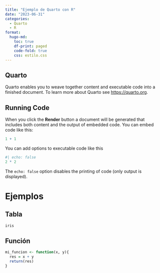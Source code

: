 ```yaml
---
title: "Ejemplo de Quarto con R"
date: "2023-06-31"
categories: 
  - Quarto
  - R
format:
  hugo-md:
    toc: true
    df-print: paged
    code-fold: true
    css: estilo.css
---
```


## Quarto

Quarto enables you to weave together content and executable code into a finished document. To learn more about Quarto see <https://quarto.org>.

## Running Code

When you click the **Render** button a document will be generated that includes both content and the output of embedded code. You can embed code like this:

```r
1 + 1
```

You can add options to executable code like this 

```r
#| echo: false
2 * 2
```

The `echo: false` option disables the printing of code (only output is displayed).

# Ejemplos

## Tabla

```r
iris
```

## Función

```r
mi_funcion <- function(x, y){
  res = x + y
  return(res)
}
```

